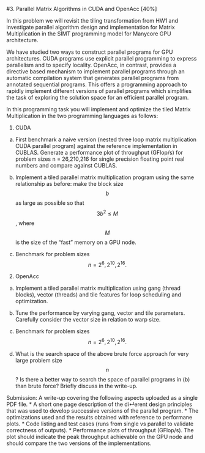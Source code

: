 #3. Parallel Matrix Algorithms in CUDA and OpenAcc [40%]

In this problem we will revisit the tiling transformation from HW1 and investigate parallel algorithm design and implementation
for Matrix Multiplication in the SIMT programming model for Manycore GPU architecture.

We have studied two ways to construct parallel programs for GPU architectures. CUDA programs use explicit parallel programming
to express parallelism and to specify locality. OpenAcc, in contrast, provides a directive based mechanism to implement parallel
programs through an automatic compilation system that generates parallel programs from annotated sequential programs. This offers a 
programming approach to rapidly implement different versions of parallel programs which simplifies the task of exploring the solution 
space for an efficient parallel program.

In this programming task you will implement and optimize the tiled Matrix Multiplication in the two programming languages as follows:

1. CUDA

  (a) First benchmark a naive version (nested three loop matrix multiplication CUDA parallel program) 
  against the reference implementation in CUBLAS. Generate a performance plot of throughput (GFlop/s) for 
  problem sizes n = 26,210,216 for single precision floating point real numbers and compare against CUBLAS.
  
  (b) Implement a tiled parallel matrix multiplication program using the same relationship as before: make 
  the block size $$b$$ as large as possible so that $$3b^2 \leq M$$, where $$M$$ is the size of the "fast" 
  memory on a GPU node.
  
  (c) Benchmark for problem sizes $$n = 2^6, 2^{10}, 2^{16}.$$
  
2. OpenAcc
  (a) Implement a tiled parallel matrix multiplication using gang (thread blocks), vector (threads) and
  tile features for loop scheduling and optimization.
  
  (b) Tune the performance by varying gang, vector and tile parameters. Carefully consider the vector 
  size in relation to warp size.
  
  (c) Benchmark for problem sizes $$n = 2^6, 2^{10}, 2^{16}.$$
  
  (d) What is the search space of the above brute force approach for very large problem size $$n$$? 
  Is there a better way to search the space of parallel programs in (b) than brute force? Briefly discuss in the write-up.
  
  
Submission: A write-up covering the following aspects uploaded as a single PDF file.
* A short one page description of the di↵erent design principles that was used to develop successive versions of the parallel program.
* The optimizations used and the results obtained with reference to performane plots.
* Code listing and test cases (runs from single vs parallel to validate correctness of outputs).
* Performance plots of throughput (GFlop/s). The plot should indicate the peak throughput achievable on the GPU node and should compare the two versions of the implementations.
